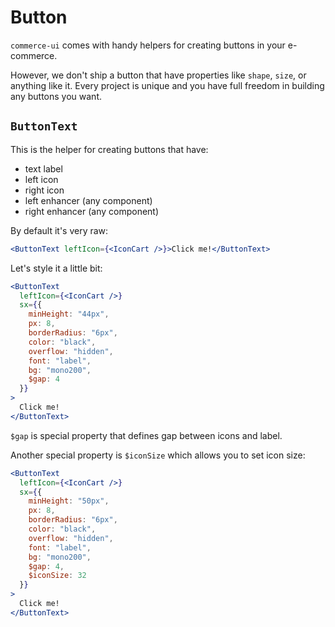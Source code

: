 
# Button

`commerce-ui` comes with handy helpers for creating buttons in your e-commerce.

However, we don't ship a button that have properties like `shape`, `size`, or anything like it. Every project is unique and you have full freedom in building any buttons you want.

## `ButtonText`

This is the helper for creating buttons that have:

- text label
- left icon
- right icon
- left enhancer (any component)
- right enhancer (any component)

By default it's very raw:

```jsx live=true
<ButtonText leftIcon={<IconCart />}>Click me!</ButtonText>
```

Let's style it a little bit:

```jsx live=true
<ButtonText
  leftIcon={<IconCart />}
  sx={{
    minHeight: "44px",
    px: 8,
    borderRadius: "6px",
    color: "black",
    overflow: "hidden",
    font: "label",
    bg: "mono200",
    $gap: 4
  }}
>
  Click me!
</ButtonText>
```

`$gap` is special property that defines gap between icons and label.

Another special property is `$iconSize` which allows you to set icon size:

```jsx live=true
<ButtonText
  leftIcon={<IconCart />}
  sx={{
    minHeight: "50px",
    px: 8,
    borderRadius: "6px",
    color: "black",
    overflow: "hidden",
    font: "label",
    bg: "mono200",
    $gap: 4,
    $iconSize: 32
  }}
>
  Click me!
</ButtonText>
```
